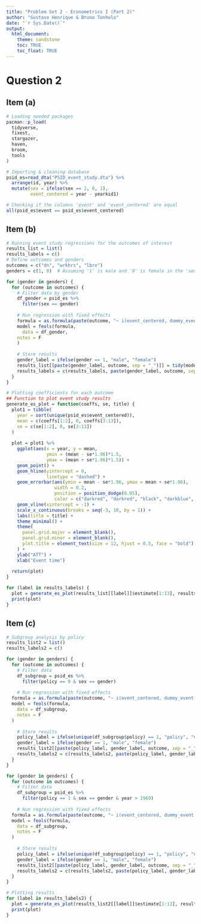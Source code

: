 ```yaml
---
title: "Problem Set 2 - Econometrics I (Part 2)"
author: "Gustavo Henrique & Bruno Tonholo"
date: "`r Sys.Date()`"
output: 
  html_document:
    theme: sandstone
    toc: TRUE
    toc_float: TRUE
---
```


# Question 2
## Item (a)
```r
# Loading needed packages
pacman::p_load(
  tidyverse,
  fixest,
  stargazer,
  haven,
  broom,
  tools
)

# Importing & cleaning database
psid_es=read_dta("PSID_event_study.dta") %>% 
  arrange(id, year) %>% 
  mutate(sex = ifelse(sex == 2, 0, 1),
         event_centered = year - yearkid1)

# Checking if the columns 'event' and 'event_centered' are equal
all(psid_es$event == psid_es$event_centered)
```

## Item (b)
```r
# Running event study regressions for the outcomes of interest
results_list = list()
results_labels = c()
# Define outcomes and genders
outcomes = c("dn", "wrkhrs", "lbrx")
genders = c(1, 0)  # Assuming '1' is male and '0' is female in the 'sex' column

for (gender in genders) {
  for (outcome in outcomes) {
    # Filter data by gender
    df_gender = psid_es %>%
      filter(sex == gender)
    
    # Run regression with fixed effects
    formula = as.formula(paste(outcome, "~ i(event_centered, dummy_event, -1) + as.factor(age) + educr_new + educr_new + black + white + ms | state + year"))
    model = feols(formula,
      data = df_gender,
    notes = F
    )
    
    # Store results
    gender_label = ifelse(gender == 1, "male", "female")
    results_list[[paste(gender_label, outcome, sep = "_")]] = tidy(model)
    results_labels = c(results_labels, paste(gender_label, outcome, sep = "_"))
  }
}

# Plotting coefficients for each outcome
## Function to plot event study results
generate_es_plot = function(coeffs, se, title) {
  plot1 = tibble(
    year = sort(unique(psid_es$event_centered)),
    mean = c(coeffs[1:2], 0, coeffs[3:13]),
    se = c(se[1:2], 0, se[3:13])
  )
  
  plot = plot1 %>%
    ggplot(aes(x = year, y = mean,
               ymin = (mean - se*1.96)*1.5, 
               ymax = (mean + se*1.96)*1.5)) + 
    geom_point() + 
    geom_hline(yintercept = 0,
               linetype = "dashed") + 
    geom_errorbar(aes(ymin = mean - se*1.96, ymax = mean + se*1.96),
                  width = 0.2,
                  position = position_dodge(0.05),
                  color = c("darkred", "darkred", "black", "darkblue", "darkblue", "darkblue", "darkblue", "darkblue", "darkblue", "darkblue", "darkblue", "darkblue", "darkblue", "darkblue")) +
    geom_vline(xintercept = -1) + 
    scale_x_continuous(breaks = seq(-3, 10, by = 1)) +
    labs(title = title) +
    theme_minimal() +
    theme(
      panel.grid.major = element_blank(),
      panel.grid.minor = element_blank(),
      plot.title = element_text(size = 12, hjust = 0.5, face = "bold")
    ) +
    ylab("ATT") +
    xlab("Event time")
  
  return(plot)
}

for (label in results_labels) {
  plot = generate_es_plot(results_list[[label]]$estimate[1:13], results_list[[label]]$std.error[1:13], gsub("_", "-", label))
  print(plot)
}
```

## Item (c)
```r
# Subgroup analysis by policy
results_list2 = list()
results_labels2 = c()

for (gender in genders) {
  for (outcome in outcomes) {
    # Filter data
    df_subgroup = psid_es %>%
      filter(policy == 0 & sex == gender)
    
    # Run regression with fixed effects
  formula = as.formula(paste(outcome, "~ i(event_centered, dummy_event, -1) + as.factor(age) + educr_new + educr_new + black + white + ms | state + year"))
  model = feols(formula,
    data = df_subgroup,
    notes = F
  )
    
    # Store results
    policy_label = ifelse(unique(df_subgroup$policy) == 1, "policy", "no_policy")
    gender_label = ifelse(gender == 1, "male", "female")
    results_list2[[paste(policy_label, gender_label, outcome, sep = "_")]] = tidy(model)
    results_labels2 = c(results_labels2, paste(policy_label, gender_label, outcome, sep = "_"))
  }
}

for (gender in genders) {
  for (outcome in outcomes) {
    # Filter data
    df_subgroup = psid_es %>%
      filter(policy == 1 & sex == gender & year > 1969)
    
    # Run regression with fixed effects
  formula = as.formula(paste(outcome, "~ i(event_centered, dummy_event, -1) + as.factor(age) + educr_new + educr_new + black + white + ms | state + year"))
  model = feols(formula,
    data = df_subgroup,
    notes = F
  )
    
    # Store results
    policy_label = ifelse(unique(df_subgroup$policy) == 1, "policy", "no_policy")
    gender_label = ifelse(gender == 1, "male", "female")
    results_list2[[paste(policy_label, gender_label, outcome, sep = "_")]] = tidy(model)
    results_labels2 = c(results_labels2, paste(policy_label, gender_label, outcome, sep = "_"))
  }
}

# Plotting results
for (label in results_labels2) {
  plot = generate_es_plot(results_list2[[label]]$estimate[1:13], results_list2[[label]]$std.error[1:13], gsub("_", "-", label))
  print(plot)
}
```

